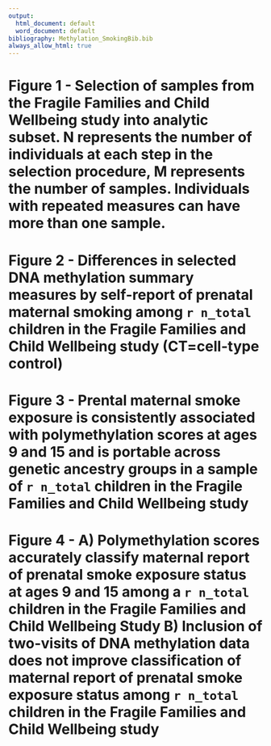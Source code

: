 ```yaml
---
output:
  html_document: default
  word_document: default
bibliography: Methylation_SmokingBib.bib
always_allow_html: true
---
```


# Figure 1 - Selection of samples from the Fragile Families and Child Wellbeing study into analytic subset. N represents the number of individuals at each step in the selection procedure, M represents the number of samples. Individuals with repeated measures can have more than one sample.


# Figure 2 - Differences in selected DNA methylation summary measures by self-report of prenatal maternal smoking among `r n_total` children in the Fragile Families and Child Wellbeing study (CT=cell-type control)

# Figure 3 - Prental maternal smoke exposure is consistently associated with polymethylation scores at ages 9 and 15 and is portable across genetic ancestry groups in a sample of `r n_total` children in the Fragile Families and Child Wellbeing study 

# Figure 4 - A) Polymethylation scores accurately classify maternal report of prenatal smoke exposure status at ages 9 and 15 among a `r n_total` children in the Fragile Families and Child Wellbeing Study B) Inclusion of two-visits of DNA methylation data does not improve classification of maternal report of prenatal smoke exposure status among `r n_total` children in the Fragile Families and Child Wellbeing study 